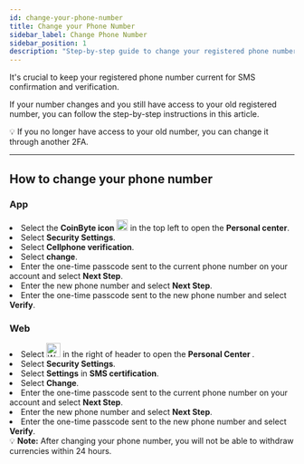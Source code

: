 ```yaml
---
id: change-your-phone-number
title: Change your Phone Number
sidebar_label: Change Phone Number
sidebar_position: 1
description: "Step-by-step guide to change your registered phone number for SMS verification on CoinByte."
---
```


It's crucial to keep your registered phone number current for SMS confirmation and verification.

If your number changes and you still have access to your old registered number, you can follow the step-by-step instructions in this article.

<InfoBox>
💡 If you no longer have access to your old number, you can change it through another 2FA.  
</InfoBox>

---

## How to change your phone number

<Tabs groupId="platform">
  <TabItem value="mobile" label="Mobile App">

<div style={{ marginTop: '2.5rem' }}></div>

### **App**

<div style={{ marginTop: '1.5rem' }}></div>

<RoundStepList>
  <li>Select the <strong>CoinByte icon</strong> <img src={useBaseUrl('/img/genral/logo_app.png')} alt="CoinByte icon" width="20" /> in the top left to open the <strong>Personal center</strong>.</li>
  <li>Select <strong>Security Settings</strong>.</li>
  <li>Select <strong>Cellphone verification</strong>.</li>
  <li>Select <strong>change</strong>.</li>
  <li>Enter the one-time passcode sent to the current phone number on your account and select <strong>Next Step</strong>.</li>
  <li>Enter the new phone number and select <strong>Next Step</strong>.</li>
  <li>Enter the one-time passcode sent to the new phone number and select <strong>Verify</strong>.</li>
</RoundStepList>

  </TabItem>
  <TabItem value="web" label="Web">

<div style={{ marginTop: '2.5rem' }}></div>

### **Web**

<div style={{ marginTop: '1.5rem' }}></div>

<RoundStepList>
  <li>Select <img src={useBaseUrl('/img/genralprofile-center-web')} alt="Web profile icon" width="25" /> in the right of header to open the <strong>Personal Center </strong>.</li>
  <li>Select <strong>Security Settings</strong>.</li>
  <li>Select <strong>Settings</strong> in <strong>SMS certification</strong>.</li>
  <li>Select <strong>Change</strong>.</li>
  <li>Enter the one-time passcode sent to the current phone number on your account and select <strong>Next Step</strong>.</li>
  <li>Enter the new phone number and select <strong>Next Step</strong>.</li>
  <li>Enter the one-time passcode sent to the new phone number and select <strong>Verify</strong>.</li>
</RoundStepList>

  </TabItem>
</Tabs>

<WarningBox>
💡 <strong>Note:</strong> After changing your phone number, you will not be able to withdraw currencies within 24 hours.
</WarningBox>

<RelatedArticles category="account-security" />
